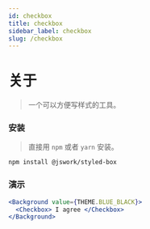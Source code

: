 ```yaml
---
id: checkbox
title: checkbox
sidebar_label: checkbox
slug: /checkbox
---
```


# 关于

> 一个可以方便写样式的工具。

### 安装

> 直接用 `npm` 或者 `yarn` 安装。

```bash npm2yarn
npm install @jswork/styled-box
```

### 演示

```jsx live
<Background value={THEME.BLUE_BLACK}>
  <Checkbox> I agree </Checkbox>
</Background>
```
